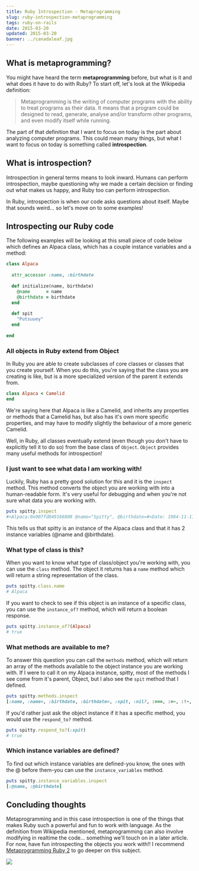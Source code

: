 ```yaml
---
title: Ruby Introspection - Metaprogramming
slug: ruby-introspection-metaprogramming
tags: ruby-on-rails
date: 2015-03-20
updated: 2015-03-20
banner: ../canadaleaf.jpg
---
```


## What is metaprogramming? 
 
You might have heard the term __metaprogramming__ before, but what is it and what does it have to do with Ruby? To start off, let's look at the Wikipedia definition: 
 
> Metaprogramming is the writing of computer programs with the ability to treat programs as their data. It means that a program could be designed to read, generate, analyse and/or transform other programs, and even modify itself while running. 
 
The part of that definition that I want to focus on today is the part about analyzing computer programs. This could mean many things, but what I want to focus on today is something called __introspection__. 
 
## What is introspection? 
 
Introspection in general terms means to look inward. Humans can perform introspection, maybe questioning why we made a certain decision or finding out what makes us happy, and Ruby too can perform introspection. 
 
In Ruby, introspection is when our code asks questions about itself. Maybe that sounds weird... so let's move on to some examples! 
 
## Introspecting our Ruby code 
 
The following examples will be looking at this small piece of code below which defines an Alpaca class, which has a couple instance variables and a method: 
 
```ruby 
class Alpaca 
 
  attr_accessor :name, :birthdate 
 
  def initialize(name, birthdate) 
    @name      = name 
    @birthdate = birthdate 
  end 
 
  def spit 
    "Putsuuey" 
  end 
 
end 
``` 
 
### All objects in Ruby extend from Object 
 
In Ruby you are able to create subclasses of core classes or classes that you create yourself. When you do this, you're saying that the class you are creating is like, but is a more specialized version of the parent it extends from. 
 
```ruby 
class Alpaca < Camelid 
end 
``` 
 
We're saying here that Alpaca is like a Camelid, and inherits any properties or methods that a Camelid has, but also has it's own more specific properties, and may have to modify slightly the behaviour of a more generic Camelid.  
 
Well, in Ruby, all classes eventually extend (even though you don't have to explicitly tell it to do so) from the base class of `Object`. `Object` provides many useful methods for introspection! 
 
### I just want to see what data I am working with! 
 
Luckily, Ruby has a pretty good solution for this and it is the `inspect` method. This method converts the object you are working with into a human-readable form. It's very useful for debugging and when you're not sure what data you are working with. 
 
```ruby 
puts spitty.inspect 
#<Alpaca:0x007fd849166808 @name="Spitty", @birthdate=#<Date: 1984-11-11 ((2446016j,0s,0n),+0s,2299161j)>> 
``` 
 
This tells us that spitty is an instance of the Alpaca class and that it has 2 instance variables (@name and @birthdate). 
 
### What type of class is this? 
 
When you want to know what type of class/object you're working with, you can use the `class` method. The object it returns has a `name` method which will return a string representation of the class. 
 
```ruby 
puts spitty.class.name 
# Alpaca 
``` 
 
If you want to check to see if this object is an instance of a specific class, you can use the `instance_of?` method, which will return a boolean response. 
 
```ruby 
puts spitty.instance_of?(Alpaca) 
# true 
``` 
 
### What methods are available to me? 
 
To answer this question you can call the `methods` method, which will return an array of the methods available to the object instance you are working with. If I were to call it on my Alpaca instance, spitty, most of the methods I see come from it's parent, Object, but I also see the `spit` method that I defined. 
 
```ruby 
puts spitty.methods.inspect 
[:name, :name=, :birthdate, :birthdate=, :spit, :nil?, :===, :=~, :!~, :eql?, :hash, :<=>, :class, :singleton_class, :clone, :dup, :taint, :tainted?, :untaint, :untrust, :untrusted?, :trust, :freeze, :frozen?, :to_s, :inspect, :methods, :singleton_methods, :protected_methods, :private_methods, :public_methods, :instance_variables, :instance_variable_get, :instance_variable_set, :instance_variable_defined?, :remove_instance_variable, :instance_of?, :kind_of?, :is_a?, :tap, :send, :public_send, :respond_to?, :extend, :display, :method, :public_method, :singleton_method, :define_singleton_method, :object_id, :to_enum, :enum_for, :==, :equal?, :!, :!=, :instance_eval, :instance_exec, :__send__, :__id__] 
``` 
 
If you'd rather just ask the object instance if it has a specific method, you would use the `respond_to?` method. 
 
```ruby 
puts spitty.respond_to?(:spit) 
# true 
``` 
 
### Which instance variables are defined? 
 
To find out which instance variables are defined-you know, the ones with the @ before them-you can use the `instance_variables` method. 
 
```ruby 
puts spitty.instance_variables.inspect 
[:@name, :@birthdate] 
``` 
 
## Concluding thoughts 
 
Metaprogramming and in this case introspection is one of the things that makes Ruby such a powerful and fun to work with language. As the definition from Wikipedia mentioned, metaprogramming can also involve modifying in realtime the code... something we'll touch on in a later article. For now, have fun introspecting the objects you work with!! I recommend [Metaprogramming Ruby 2](https://amzn.to/2pyq8pm) to go deeper on this subject. 
 
<a target="_blank"  href="https://www.amazon.com/gp/product/1941222129/ref=as_li_tl?ie=UTF8&camp=1789&creative=9325&creativeASIN=1941222129&linkCode=as2&tag=leigh0b-20&linkId=ae80a179b3b0373ea64894f5d30026e9"><img border="0" src="//ws-na.amazon-adsystem.com/widgets/q?_encoding=UTF8&MarketPlace=US&ASIN=1941222129&ServiceVersion=20070822&ID=AsinImage&WS=1&Format=_SL160_&tag=leigh0b-20" ></a><img src="//ir-na.amazon-adsystem.com/e/ir?t=leigh0b-20&l=am2&o=1&a=1941222129" width="1" height="1" border="0" alt="" style="border:none !important; margin:0px !important;" />